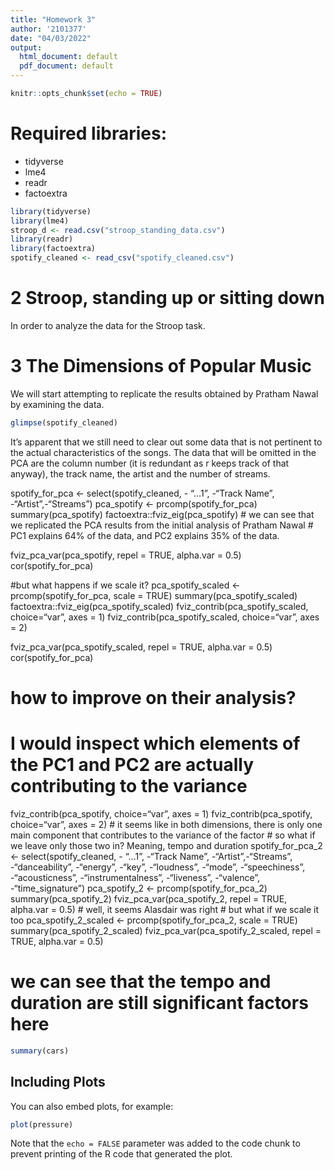 ```yaml
---
title: "Homework 3"
author: '2101377'
date: "04/03/2022"
output:
  html_document: default
  pdf_document: default
---
```


```r
knitr::opts_chunk$set(echo = TRUE)
```

# Required libraries:
* tidyverse
* lme4
* readr
* factoextra

```r
library(tidyverse)
library(lme4)
stroop_d <- read.csv("stroop_standing_data.csv")
library(readr)
library(factoextra)
spotify_cleaned <- read_csv("spotify_cleaned.csv")
```

# 2 Stroop, standing up or sitting down

In order to analyze the data for the Stroop task. 

# 3 The Dimensions of Popular Music
We will start attempting to replicate the results obtained by Pratham Nawal by examining the data.

```r
glimpse(spotify_cleaned)
```

It's apparent that we still need to clear out some data that is not pertinent to the actual characteristics of the songs. The data that will be omitted in the PCA are the column number (it is redundant as r keeps track of that anyway), the track name, the artist and the number of streams.

spotify_for_pca <- select(spotify_cleaned, - "...1", -"Track Name", -"Artist",-"Streams")
pca_spotify <- prcomp(spotify_for_pca)
summary(pca_spotify)
factoextra::fviz_eig(pca_spotify)
# we can see that we replicated the PCA results from the initial analysis of Pratham Nawal
# PC1 explains 64% of the data, and PC2 explains 35% of the data.

fviz_pca_var(pca_spotify, repel = TRUE, alpha.var = 0.5)
cor(spotify_for_pca)


#but what happens if we scale it?
pca_spotify_scaled <- prcomp(spotify_for_pca, scale = TRUE)
summary(pca_spotify_scaled)
factoextra::fviz_eig(pca_spotify_scaled)
fviz_contrib(pca_spotify_scaled, choice="var", axes = 1)
fviz_contrib(pca_spotify_scaled, choice="var", axes = 2)

fviz_pca_var(pca_spotify_scaled, repel = TRUE, alpha.var = 0.5)
cor(spotify_for_pca)

# how to improve on their analysis?
# I would inspect which elements of the PC1 and PC2 are actually contributing to the variance
fviz_contrib(pca_spotify, choice="var", axes = 1)
fviz_contrib(pca_spotify, choice="var", axes = 2)
# it seems like in both dimensions, there is only one main component that contributes to the variance of the factor
# so what if we leave only those two in? Meaning, tempo and duration
spotify_for_pca_2 <- select(spotify_cleaned, - "...1", -"Track Name", -"Artist",-"Streams", -"danceability", -"energy", -"key", -"loudness", -"mode", -"speechiness", -"acousticness", -"instrumentalness", -"liveness", -"valence", -"time_signature")
pca_spotify_2 <- prcomp(spotify_for_pca_2)
summary(pca_spotify_2)
fviz_pca_var(pca_spotify_2, repel = TRUE, alpha.var = 0.5)
# well, it seems Alasdair was right
# but what if we scale it too
pca_spotify_2_scaled <- prcomp(spotify_for_pca_2, scale = TRUE)
summary(pca_spotify_2_scaled)
fviz_pca_var(pca_spotify_2_scaled, repel = TRUE, alpha.var = 0.5)

# we can see that the tempo and duration are still significant factors here




```r
summary(cars)
```

## Including Plots

You can also embed plots, for example:

```r
plot(pressure)
```

Note that the `echo = FALSE` parameter was added to the code chunk to prevent printing of the R code that generated the plot.

